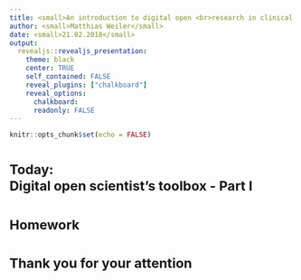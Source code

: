 ```yaml
---
title: <small>An introduction to digital open <br>research in clinical psychology</small>
author: <small>Matthias Weiler</small>
date: <small>21.02.2018</small>
output:
  revealjs::revealjs_presentation:
    theme: black
    center: TRUE
    self_contained: FALSE
    reveal_plugins: ["chalkboard"]
    reveal_options:
      chalkboard: 
      readonly: FALSE
---
```


```r
knitr::opts_chunk$set(echo = FALSE)
```

# <small>Today:<br>Digital open scientist's toolbox - Part I</small>



# <small>Homework</small>



# <small>Thank you for your attention</small>
